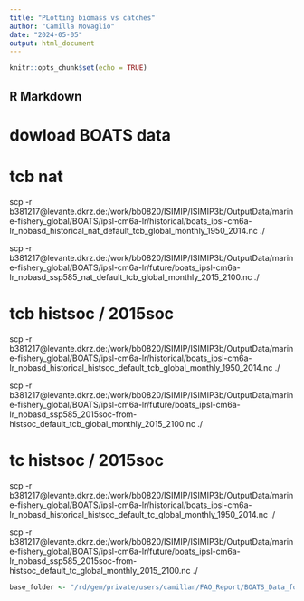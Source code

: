```yaml
---
title: "PLotting biomass vs catches"
author: "Camilla Novaglio"
date: "2024-05-05"
output: html_document
---
```


```r
knitr::opts_chunk$set(echo = TRUE)
```

## R Markdown

# dowload BOATS data

# tcb nat
scp -r b381217@levante.dkrz.de:/work/bb0820/ISIMIP/ISIMIP3b/OutputData/marine-fishery_global/BOATS/ipsl-cm6a-lr/historical/boats_ipsl-cm6a-lr_nobasd_historical_nat_default_tcb_global_monthly_1950_2014.nc ./ 

scp -r b381217@levante.dkrz.de:/work/bb0820/ISIMIP/ISIMIP3b/OutputData/marine-fishery_global/BOATS/ipsl-cm6a-lr/future/boats_ipsl-cm6a-lr_nobasd_ssp585_nat_default_tcb_global_monthly_2015_2100.nc ./ 

# tcb histsoc / 2015soc
scp -r b381217@levante.dkrz.de:/work/bb0820/ISIMIP/ISIMIP3b/OutputData/marine-fishery_global/BOATS/ipsl-cm6a-lr/historical/boats_ipsl-cm6a-lr_nobasd_historical_histsoc_default_tcb_global_monthly_1950_2014.nc ./ 

scp -r b381217@levante.dkrz.de:/work/bb0820/ISIMIP/ISIMIP3b/OutputData/marine-fishery_global/BOATS/ipsl-cm6a-lr/future/boats_ipsl-cm6a-lr_nobasd_ssp585_2015soc-from-histsoc_default_tcb_global_monthly_2015_2100.nc ./ 

# tc histsoc / 2015soc
scp -r b381217@levante.dkrz.de:/work/bb0820/ISIMIP/ISIMIP3b/OutputData/marine-fishery_global/BOATS/ipsl-cm6a-lr/historical/boats_ipsl-cm6a-lr_nobasd_historical_histsoc_default_tc_global_monthly_1950_2014.nc ./ 

scp -r b381217@levante.dkrz.de:/work/bb0820/ISIMIP/ISIMIP3b/OutputData/marine-fishery_global/BOATS/ipsl-cm6a-lr/future/boats_ipsl-cm6a-lr_nobasd_ssp585_2015soc-from-histsoc_default_tc_global_monthly_2015_2100.nc ./ 


```r

base_folder <- "/rd/gem/private/users/camillan/FAO_Report/BOATS_Data_for_catch_plot"

```
